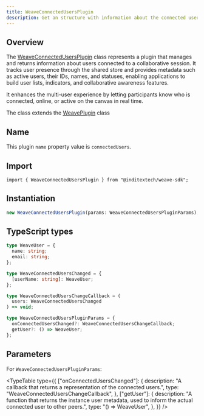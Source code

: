 ```yaml
---
title: WeaveConnectedUsersPlugin
description: Get an structure with information about the connected users
---
```



## Overview

The [WeaveConnectedUsersPlugin](https://github.com/InditexTech/weavejs/blob/main/code/packages/sdk/src/plugins/connected-users/connected-users.ts)
class represents a plugin that manages and returns information about users connected to a collaborative
session. It tracks user presence through the shared store and provides metadata such as active users,
their IDs, names, and statuses, enabling applications to build user lists, indicators, and collaborative
awareness features.

It enhances the multi-user experience by letting participants know who is connected, online, or active on
the canvas in real time.

The class extends the [WeavePlugin](/docs/sdk/api-reference/plugins/plugin) class

## Name

This plugin `name` property value is `connectedUsers`.

## Import

```shell
import { WeaveConnectedUsersPlugin } from "@inditextech/weave-sdk";
```

## Instantiation

```ts
new WeaveConnectedUsersPlugin(params: WeaveConnectedUsersPluginParams);
```

## TypeScript types

```ts
type WeaveUser = {
  name: string;
  email: string;
};

type WeaveConnectedUsersChanged = {
  [userName: string]: WeaveUser;
};

type WeaveConnectedUsersChangeCallback = (
  users: WeaveConnectedUsersChanged
) => void;

type WeaveConnectedUsersPluginParams = {
  onConnectedUsersChanged?: WeaveConnectedUsersChangeCallback;
  getUser?: () => WeaveUser;
};
```

## Parameters

For `WeaveConnectedUsersPluginParams`:

<TypeTable
  type={{
    ["onConnectedUsersChanged"]: {
      description:
        "A callback that returns a representation of the connected users.",
      type: "WeaveConnectedUsersChangeCallback",
    },
    ["getUser"]: {
      description:
        "A function that returns the instance user metadata, used to inform the actual connected user to other peers.",
      type: "() => WeaveUser",
    },
  }}
/>
